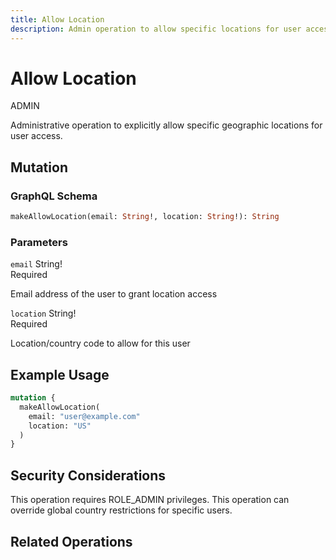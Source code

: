 ```yaml
---
title: Allow Location
description: Admin operation to allow specific locations for user access
---
```



<div className="relative overflow-hidden rounded-xl border bg-gradient-to-br from-teal-500/10 via-emerald-500/10 to-cyan-500/10 p-8 backdrop-blur-sm mb-8">
  <div className="relative z-10">
    <div className="flex items-center gap-3 mb-4">
      <h1 className="text-3xl font-bold bg-gradient-to-r from-teal-400 to-emerald-400 bg-clip-text text-transparent">
        Allow Location
      </h1>
      <div className="inline-flex items-center px-3 py-1 rounded-full text-xs font-medium bg-red-500/20 text-red-400 border border-red-500/30">
        ADMIN
      </div>
    </div>
    <p className="text-muted-foreground max-w-2xl">
      Administrative operation to explicitly allow specific geographic locations for user access.
    </p>
  </div>
</div>

## Mutation

<div className="relative overflow-hidden rounded-lg border border-teal-500/20 bg-gradient-to-br from-teal-500/5 to-emerald-500/5 p-6 my-6">
  <h3 className="text-lg font-semibold text-teal-400 mb-4">GraphQL Schema</h3>

```graphql
makeAllowLocation(email: String!, location: String!): String
```
</div>

### Parameters

<div className="space-y-3 my-6">
  <div className="rounded-lg border border-emerald-500/20 bg-card p-4">
    <div className="flex items-start justify-between">
      <div>
        <code className="text-sm font-mono text-emerald-400">email</code>
        <span className="ml-2 text-xs text-muted-foreground">String!</span>
      </div>
      <div className="text-xs px-2 py-1 rounded bg-red-500/20 text-red-400">Required</div>
    </div>
    <p className="text-sm text-muted-foreground mt-2">
      Email address of the user to grant location access
    </p>
  </div>

  <div className="rounded-lg border border-emerald-500/20 bg-card p-4">
    <div className="flex items-start justify-between">
      <div>
        <code className="text-sm font-mono text-emerald-400">location</code>
        <span className="ml-2 text-xs text-muted-foreground">String!</span>
      </div>
      <div className="text-xs px-2 py-1 rounded bg-red-500/20 text-red-400">Required</div>
    </div>
    <p className="text-sm text-muted-foreground mt-2">
      Location/country code to allow for this user
    </p>
  </div>
</div>

## Example Usage

```graphql
mutation {
  makeAllowLocation(
    email: "user@example.com"
    location: "US"
  )
}
```

## Security Considerations

<div className="space-y-4 my-6">
  <Callout type="error" title="Admin Access Only">
    This operation requires ROLE_ADMIN privileges.
  </Callout>

  <Callout type="info" title="Override Restrictions">
    This operation can override global country restrictions for specific users.
  </Callout>
</div>

## Related Operations

<Cards>
  <Card title="Add Disallowed Country" href="/docs/api/user/add-disallowed-country" />
  <Card title="Get User by ID" href="/docs/api/user/get-user-by-id" />
</Cards>
